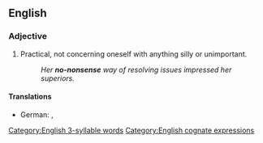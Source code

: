 ==English==

===Adjective===
{{en-adj|head=[[no]]-[[nonsense]]}}

# Practical, not concerning oneself with anything silly or unimportant.
#: ''Her '''no-nonsense''' way of resolving issues impressed her superiors.''

====Translations====
{{trans-top|practical, not concerning oneself with anything silly or unimportant}}
* German: {{t+|de|sachlich}}, {{t+|de|nüchtern}}
{{trans-mid}}
{{trans-bottom}}

[[Category:English 3-syllable words]]
[[Category:English cognate expressions]]